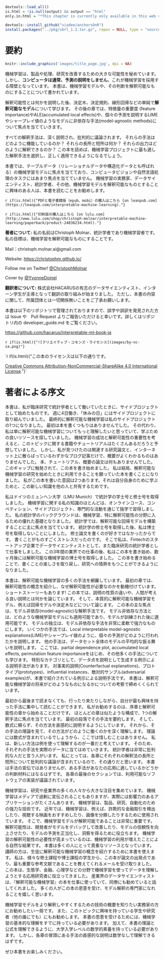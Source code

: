 ```r
devtools::load_all()
is.html = !is.null(output) && output == "html"
only.in.html = "*This chapter is currently only available in this web version. ebook and print will follow.*"

devtools::install_github("viadee/anchorsOnR")
install.packages("../pkg/sbrl_1.2.tar.gz", repos = NULL, type = "source")
```
# 要約{-}

```r
knitr::include_graphics('images/title_page.jpg', dpi = NA)
```

<!--
# Summary {-}
-->

<!--
Machine learning has great potential for improving products, processes and research.
But **computers usually do not explain their predictions** which is a barrier to the adoption of machine learning.
This book is about making machine learning models and their decisions interpretable.
-->
機械学習は、製品や処理、研究を改善するための大きな可能性を秘めています。
しかし、**コンピュータは通常、予測の説明をしません**。これが機械学習を採用する障壁となっています。
本書は、機械学習モデルや、その判断を解釈可能なものにすることについて書かれています。

<!--
After exploring the concepts of interpretability, you will learn about simple, **interpretable models** such as decision trees, decision rules and linear regression.
Later chapters focus on general model-agnostic methods for **interpreting black box models** like feature importance and accumulated local effects and explaining individual predictions with Shapley values and LIME.
-->
解釈可能性とは何かを説明した後、決定木、決定規則、線形回帰などの単純で**解釈可能なモデル**について学びます。
その後の章では、特徴量の重要度 (feature importance)やALE(accumulated local effects)や、個々の予測を説明するLIMEやシャープレイ値のようなモデルに非依存な手法(model-agnostic methods)について焦点を当てていきます。

<!--
All interpretation methods are explained in depth and discussed critically.
How do they work under the hood?
What are their strengths and weaknesses?
How can their outputs be interpreted?
This book will enable you to select and correctly apply the interpretation method that is most suitable for your machine learning project.
-->
すべての解釈手法は、深く説明され、批判的に議論されます。
それらの手法はどのように機能しているのか？
それらの長所と短所は何か？
それらの出力はどのように解釈できるのか？
この本を読めば、機械学習プロジェクトに最も適した解釈手法を選択し、正しく適用できるようになるでしょう。

<!--
The book focuses on machine learning models for tabular data (also called relational or structured data) and less on computer vision and natural language processing tasks.
Reading the book is recommended for machine learning practitioners, data scientists, statisticians, and anyone else interested in making machine learning models interpretable.
-->
本書では、テーブルデータ（リレーショナルデータや構造化データとも呼ばれる）の機械学習モデルに焦点を当てており、コンピュータビジョンや自然言語処理のタスクにはあまり焦点を当てていません。
機械学習の実務家、データサイエンティスト、統計学者、その他、機械学習モデルを解釈可能なものとすることに興味のある人は、本書を読むことをお勧めします。

<!--
`r if(is.html){"You can buy the PDF and e-book version (epub, mobi) [on leanpub.com](https://leanpub.com/interpretable-machine-learning)."}`

`r if(is.html){"You can buy the print version [on lulu.com](http://www.lulu.com/shop/christoph-molnar/interpretable-machine-learning/paperback/product-24036234.html)."}`
-->
`r if(is.html){"PDFと電子書籍版（epub、mobi）の購入はこちら [on leanpub.com](https://leanpub.com/interpretable-machine-learning)."}`

`r if(is.html){"印刷版の購入はこちら [on lulu.com](http://www.lulu.com/shop/christoph-molnar/interpretable-machine-learning/paperback/product-24036234.html)."}`

<!--
**About me:** My name is Christoph Molnar, I'm a statistician and a machine learner.
My goal is to make machine learning interpretable.

Mail: christoph.molnar.ai@gmail.com

Website: [https://christophm.github.io/](https://christophm.github.io/)

Follow me on Twitter! [\@ChristophMolnar](https://twitter.com/ChristophMolnar)

Cover by [\@YvonneDoinel](https://twitter.com/YvonneDoinel)


`r if(is.html){"![Creative Commons License](images/by-nc-sa.png)"}`

`r if(is.html){"This book is licensed under the [Creative Commons Attribution-NonCommercial-ShareAlike 4.0 International License](http://creativecommons.org/licenses/by-nc-sa/4.0/)."}`
-->
**著者について:** 私の名前はChristoph Molnar、統計学者であり機械学習者です。
私の目標は、機械学習を解釈可能なものにすることです。

Mail：christoph.molnar.ai@gmail.com

Website: [https://christophm.github.io/](https://christophm.github.io/)

Follow me on Twitter! [\@ChristophMolnar](https://twitter.com/ChristophMolnar)

Cover by [\@YvonneDoinel](https://twitter.com/YvonneDoinel)

**翻訳者について:** 
株式会社HACARUSの有志のデータサイエンティスト、インターン学生が主導となって翻訳の取り組みが始まりました。
ただし、本書の内容に関して、所属団体とは一切関係無いことをご了承お願いします。

本書は以下のリポジトリで管理されておりますので、誤字や誤訳を発見された方は Issue や　Pull Request よりご報告いただけると幸いです。詳しくはリポジトリ内の developer_guide.md をご覧ください。

[https://github.com/hacarus/interpretable-ml-book-ja](https://github.com/hacarus/interpretable-ml-book-ja)


`r if(is.html){"![クリエイティブ・コモンズ・ライセンス](images/by-nc-sa.png)"}`

`r if(is.html){"この本のライセンスは以下の通りです。

[Creative Commons Attribution-NonCommercial-ShareAlike 4.0 International License](http://creativecommons.org/licenses/by-nc-sa/4.0/)."}`


<!--
# Preface by the Author {-}
-->
# 著者による序文 {-}

<!--
This book started as a side project when I was working as a statistician in clinical research.
I worked 4 days a week, and on my "day off" I worked on side projects.
Eventually, interpretable machine learning became one of my side projects.
At first I had no intention of writing a book.
Instead, I was simply interested in finding out more about interpretable machine learning and was looking for good resources to learn from.
Given the success of machine learning and the importance of interpretability, I expected that there would be tons of books and tutorials on this topic.
But I only found the relevant research papers and a few blog posts scattered around the internet, but nothing with a good overview.
No books, no tutorials, no overview papers, nothing.
This gap inspired me to start this book.
I ended up writing the book I wished was available when I began my study of interpretable machine learning.
My intention with this book was twofold: to learn for myself and to share this new knowledge with others.
-->
本書は、私が臨床研究で統計学者として働いていたときに、サイドプロジェクトとして始めたものです。
週に4日働き、「休みの日」にはサイドプロジェクトに取り組んでいました。
最終的に解釈可能な機械学習は私のサイドプロジェクトの1つになりました。
最初は本を書くつもりはありませんでした。
その代わり、私は単に解釈可能な機械学習についてもっと理解したいと思っていて、学ぶための良いリソースを探していました。
機械学習の成功と解釈可能性の重要性を考えると、このトピックに関する書籍やチュートリアルはたくさんあるだろうと予想していました。
しかし、私が見つけたのは関連する研究論文と、インターネット上に散らばっているわずかなブログ記事だけで、概要がよくわかるものはありませんでした。
本、チュートリアル、概要の論文は何もありませんでした。
このギャップに触発されて、この本を書き始めました。
私は結局、解釈可能な機械学習の研究を始めたときに利用できることを願っていた本を書くことになりました。
私がこの本を書いた意図は2つあります。それは自分自身のために学ぶためと、この新しい知識を他の人と共有するためです。

<!-- Introduction to Author -->
<!--
I received my bachelor's and master's degree in statistics at the LMU Munich, Germany.
Most of my knowledge about machine learning was self-taught through online courses, competitions, side projects and professional activities.
My statistical background was an excellent basis for getting into machine learning, and especially for interpretability.
In statistics, a major focus is on building interpretable regression models.
After I finished my master's degree in statistics, I decided not to pursue a PhD, because I did not enjoy writing my master's thesis.
Writing just stressed me out too much.
So I took jobs as data scientist in a Fintech start-up and as statistician in clinical research.
After these three years in industry I started writing this book and a few months later I started a PhD in interpretable machine learning.
By starting this book, I regained the joy of writing and it helped me to develop a passion for research.
-->
私はドイツのミュンヘン大学（LMU Munich）で統計学の学士号と修士号を取得しました。
機械学習に関する私の知識のほとんどは、オンラインコース、コンペティション、サイドプロジェクト、専門的な活動を通じて独学で習得しました。
私の統計学のバックグラウンドは、機械学習、特に解釈可能性の分野に入るための優れた基礎となりました。
統計学では、解釈可能な回帰モデルを構築することに主に焦点を当てています。
統計学の修士号を取得した後、私は博士号を取得しないことにしました。 
修士論文を書くのが好きではなかったからです。
書くことがものすごくストレスだったのです。
そこで私は、Fintechのスタートアップ企業でデータサイエンティストとして、また臨床研究の統計学者として仕事をしました。
この3年間の業界での仕事の後、私はこの本を書き始め、数ヶ月後には解釈可能な機械学習の博士号を取得しました。
この本を書き始めることで、書くことの楽しさを取り戻し、研究への情熱をもつことができるようになりました。

<!--
This book covers many techniques of interpretable machine learning.
In the first chapters I introduce the concept of interpretability and motivate why interpretability is necessary.
There are even some short stories!
The book discusses the different properties of explanations and what humans think is a good explanation.
Then we will discuss machine learning models that are inherently interpretable, for example regression models and decision trees.
The main focus of this book is on model-agnostic interpretability methods.
Model-agnostic means that these methods can be applied to any machine learning model and are applied after the model has been trained.
The independence of the model makes model-agnostic methods very flexible and powerful.
Some techniques explain how individual predictions were made, like local interpretable model-agnostic explanations (LIME) and Shapley values.
Other techniques describe the average behavior of the model across a dataset.
Here we learn about the partial dependence plot, accumulated local effects, permutation feature importance and many other methods.
A special category are example-based methods that produce data points as explanations.
Counterfactual explanations, prototypes, influential instances and adversarial examples are example-based methods that are discussed in this book.
The book concludes with some reflections on what the future of interpretable machine learning might look like.
-->
本書は、解釈可能な機械学習の多くの手法を網羅しています。
最初の章では、解釈可能性の概念を紹介し、なぜ解釈可能性が必要なのかを動機付けています。
ショートストーリーもあります!
この本では、説明の性質の違いや、人間が考える良い説明とは何かを論じています。
そして、本質的に解釈可能な機械学習モデル、例えば回帰モデルや決定木などについて論じます。
この本の主な焦点は、モデル非依存(model-agnostic)な解釈手法です。
モデル非依存な方法とは、どのような機械学習モデルにも適用可能であり、モデルが訓練された後に適用可能です。
モデルの独立は、モデル非依存な手法を非常に柔軟で強力なものにします。
いくつかの手法では、Local interpretable model-agnostic explanations(LIME)やシャープレイ値のように、個々の予測がどのように行われたかを説明します。
他の手法は、データセット全体のモデルの平均的な振る舞いを説明します。
ここでは、partial dependence plot, accumulated local effects, permutation feature importanceをはじめ、その他多くの手法についても学びます。
特別なカテゴリとして、データ点を説明として生成する例示による説明手法があります。
対事実的説明(Counterfactual explanations)、プロトタイプ(prototypes)、influential instances、敵対的サンプル(adversarial examples)が、本書で紹介されている例示による説明手法です。
本書は、解釈可能な機械学習の将来がどのようなものになるかについての考察で締めくくられています。

<!--
You do not have to read the book from cover to cover, you can jump back and forth and concentrate on the techniques that interest you most.
I only recommend that you start with the introduction and the chapter on interpretability.
Most chapters follow a similar structure and focus on one interpretation method.
The first paragraph summarizes the method.
Then I try to explain the method intuitively without relying on mathematical formulas.
Then we look at the theory of the method to get a deep understanding of how it works.
You will not be spared here, because the theory will contain formulas.
I believe that a new method is best understood using examples.
Therefore, each method is applied to real data.
Some people say that statistician are very critical people.
For me, this is true, because each chapter contains critical discussions about advantages and disadvantages of the respective interpretation method.
This book is not an advertisement for the methods, but it should help you decide whether a method works well for your application or not.
In the last section of each chapter, available software implementations are discussed.
-->
最初から最後まで読まなくても、行ったり来たりしながら、自分が最も興味を持った手法に集中して読むことができます。
私がお勧めするのは、序章と解釈可能性の章から始めることだけです。
ほとんどの章は似たような構成で、1つの解釈手法に焦点を当てています。
最初の段落でその手法を要約します。
そして、数式に頼らず、その方法を直感的に説明するようにしています。
それから、その手法の理論を見て、その方法がどのように働くのかを深く理解します。
理論には数式が含まれているでしょうから、ここでは惜しむことはありません。
私は、新しい方法は例を使って理解するのが一番だと考えています。
そのため、それぞれの手法を実際のデータに当てはめていきます。
統計学者は非常に批判的な人だと言う人がいます。
私にとっては、各章にそれぞれの解釈法の長所と短所について批判的な議論が含まれているので、その通りだと思います。
本書は手法の宣伝ではありませんが、ある手法があなたの応用に適しているかどうかの判断材料にはなるはずです。
各章の最後のセクションでは、利用可能なソフトウェアの実装が議論されています。

<!--
Machine learning has received great attention from many people in research and industry.
Sometimes machine learning is overhyped in the media, but there are many real and impactful applications.
Machine learning is a powerful technology for products, research and automation.
Today machine learning is used, for example,  to detect fraudulent financial transactions, recommend movies to watch and classify images.
It is often crucial that the machine learning models are interpretable.
Interpretability helps the developer to debug and improve the model, build trust in the model, justify model predictions and gain insights.
The increased need for machine learning interpretability is a natural consequence of an increased use of machine learning.
This book has become a valuable resource for many people.
Teaching instructors use the book to introduce their students to the concepts of interpretable machine learning.
I received e-mails from various master and doctoral students who told me that this book was the starting point and most important reference for their theses.
The book has helped applied researchers in the field of ecology, finance, psychology, etc.  who use machine learning to understand their data.
Data scientists from industry told me that they use the "Interpretable Machine Learning" book for their work and recommend it to their colleagues.
I am happy that many people can benefit from this book and become experts in model interpretation.
-->
機械学習は、研究や産業界の多くの人々から大きな注目を集めています。
機械学習はメディアで過剰に宣伝されることもありますが、実際には影響力のあるアプリケーションがたくさんあります。
機械学習は、製品、研究、自動化のための強力な技術です。
近年では、機械学習は、例えば、詐欺的な金融取引を検出したり、視聴する映画をおすすめしたり、画像を分類したりするために使用されています。
そこで、機械学習モデルが解釈可能であることは非常に重要です。
解釈可能性は、開発者がモデルをデバッグして改善したり、モデルの信頼性を向上させたり、モデルの予測を正当化し、洞察を得るために役立ちます。
機械学習の解釈可能性の必要性が高まっているのは、機械学習の利用が増えたことによる自然な結果です。
本書は多くの人にとって貴重なリソースとなっています。
講師の方は、生徒に解釈可能な機械学習の概念を紹介するために本書を使えます。
私は、様々な修士課程や博士課程の学生から、この本が論文の出発点であり、最も重要な参考文献であることを教えてくれるメールを受け取りました。
この本は、生態学、金融、心理学などの分野で機械学習を使ってデータを理解しようとする応用研究者に役立ってきました。
産業界のデータサイエンティストは、『解釈可能な機械学習』の本を仕事に使っていて、同僚にも勧めていると話してくれました。
多くの人がこの本の恩恵を受け、モデル解釈の専門家になれることを嬉しく思います。

<!--
I would recommend this book to practitioners who want an overview of techniques to make their machine learning models more interpretable.
It is also recommended to students and researchers (and anyone else) who is interested in the topic.
To benefit from this book, you should already have a basic understanding of machine learning.
You should also have a mathematical understanding at university entry level to be able to follow the theory and formulas in this book.
It should also be possible, however, to understand the intuitive description of the method at the beginning of each chapter without mathematics.

I hope you enjoy the book!
-->
機械学習モデルをより解釈しやすくするための技術の概要を知りたい実務家の方にお勧めしたい一冊です。
また、このトピックに興味を持っている学生や研究者（他の誰にでも）にもお勧めします。
本書の恩恵を受けるためには、機械学習の基本的な理解をすでに持っている必要があります。
加えて、本書の理論と公式を理解できるように、大学入学レベルの数学的素養を持っている必要があります。
しかし、各章の冒頭にある手法の直感的な説明は数学なしで理解できるはずです。

ぜひ本書をお楽しみください。
